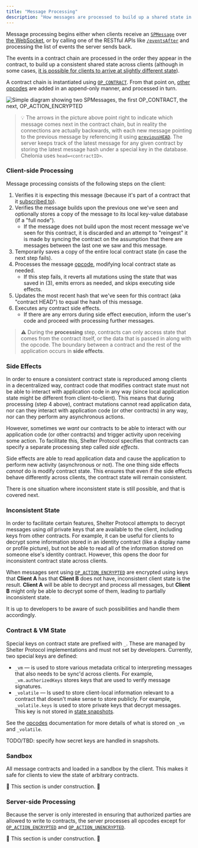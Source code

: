 ```yaml
---
title: "Message Processing"
description: "How messages are processed to build up a shared state in Shelter Protocol"
---
```


Message processing begins either when clients receive an [`SPMessage`](spmessage) over [the WebSocket](server-api#server-entry), or by calling one of the RESTful APIs like [`/eventsAfter`](server-api#eventsafter) and processing the list of events the server sends back.

The events in a contract chain are processed in the order they appear in the contract, to build up a consistent shared state across clients (although in some cases, [it is possible for clients to arrive at slightly different state](#inconsistent-state)).

A contract chain is instantiated using [`OP_CONTRACT`](opcodes#op_contract). From that point on, [other opcodes](opcodes) are added in an append-only manner, and processed in turn.

<img src={spmessageRef} alt="Simple diagram showing two SPMessages, the first OP_CONTRACT, the next, OP_ACTION_ENCRYPTED" class="center" />

> 💡 The arrows in the picture above point right to indicate which message comes next in the contract chain, but in reality the connections are actually backwards, with each new message pointing to the previous message by referencing it using [`previousHEAD`](spmessage). The server keeps track of the latest message for any given contract by storing the latest message hash under a special key in the database. Chelonia uses `head=<contractID>`.

### Client-side Processing

Message processing consists of the following steps on the client:

1. Verifies it is expecting this message (because it's part of a contract that it [subscribed to](server-api#client-sub)).
2. Verifies the message builds upon the previous one we've seen and optionally stores a copy of the message to its local key-value database (if a "full node").
    - If the message does not build upon the most recent message we've seen for this contract, it is discarded and an attempt to "reingest" it is made by syncing the contract on the assumption that there are messages between the last one we saw and this message.
3. Temporarily saves a copy of the entire local contract state (in case the next step fails).
4. Processes the message [opcode](opcodes), modifying local contract state as needed.
    - If this step fails, it reverts all mutations using the state that was saved in (3), emits errors as needed, and skips executing side effects.
5. Updates the most recent hash that we've seen for this contract (aka "contract HEAD") to equal the hash of this message.
6. Executes any contract side effects.
    - If there are any errors during side effect execution, inform the user's code and proceed with processing further messages.

> ⚠︎ During the **processing** step, contracts can only access state that comes from the contract itself, or the data that is passed in along with the opcode. The boundary between a contract and the rest of the application occurs in **side effects**.

### Side Effects

In order to ensure a consistent contract state is reproduced among clients in a decentralized way, contract code that modifies contract state must not be able to interact with application code in any way (since local application state might be different from client-to-client). This means that during processing (step 4 above), contract mutations cannot read application data, nor can they interact with application code (or other contracts) in any way, nor can they perform any asynchronous actions.

However, sometimes we *want* our contracts to be able to interact with our application code (or other contracts) and trigger activity upon receiving some action. To facilitate this, Shelter Protocol specifies that contracts can specify a separate processing step called *side effects*.

Side effects are able to read application data and cause the application to perform new activity (asynchronous or not). The one thing side effects *cannot* do is modify contract state. This ensures that even if the side effects behave differently across clients, the contract state will remain consistent.

There is one situation where inconsistent state is still possible, and that is covered next.

### Inconsistent State

In order to facilitate certain features, Shelter Protocol attempts to decrypt messages using *all* private keys that are available to the client, including keys from other contracts. For example, it can be useful for clients to decrypt some information stored in an identity contract (like a display name or profile picture), but not be able to read all of the information stored on someone else's identity contract. However, this opens the door for inconsistent contract state across clients.

When messages sent using [`OP_ACTION_ENCRYPTED`](opcodes#op_action_encrypted) are encrypted using keys that **Client A** has that **Client B** does not have, inconsistent client state is the result. **Client A** will be able to decrypt and process all messages, but **Client B** might only be able to decrypt some of them, leading to partially inconsistent state.

It is up to developers to be aware of such possibilities and handle them accordingly.

### Contract & VM State

Special keys on contract state are prefixed with `_`. These are managed by Shelter Protocol implementations and must not set by developers. Currently, two special keys are defined:

- `_vm` — is used to store various metadata critical to interpreting messages that also needs to be sync'd across clients. For example, `_vm.authorizedKeys` stores keys that are used to verify message signatures.
- `_volatile` — Is used to store client-local information relevant to a contract that doesn't make sense to store publicly. For example, `_volatile.keys` is used to store private keys that decrypt messages. This key is not stored in [state snapshots](state-snapshots).

See the [opcodes](opcodes) documentation for more details of what is stored on `_vm` and `_volatile`.

TODO/TBD: specify how secret keys are handled in snapshots.

### Sandbox

All message contracts and loaded in a sandbox by the client. This makes it safe for clients to view the state of arbitrary contracts.

🚧 This section is under construction. 🚧

### Server-side Processing

Because the server is only interested in ensuring that authorized parties are allowed to write to contracts, the server processes all opcodes except for [`OP_ACTION_ENCRYPTED`](opcodes#op_action_encrypted) and [`OP_ACTION_UNENCRYPTED`](opcodes#op_action_unencrypted).

🚧 This section is under construction. 🚧